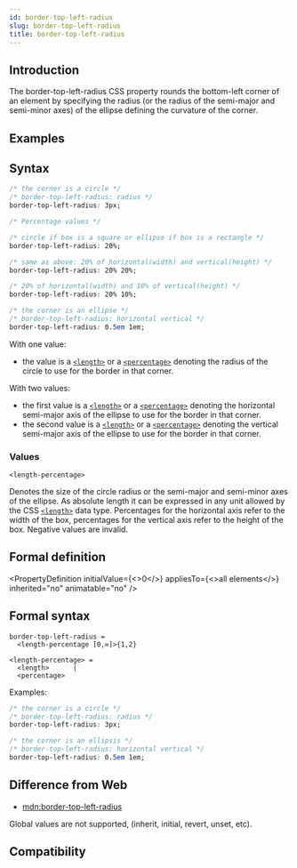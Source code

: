 ```yaml
---
id: border-top-left-radius
slug: border-top-left-radius
title: border-top-left-radius
---
```


## Introduction

The border-top-left-radius CSS property rounds the bottom-left corner of an element by specifying the radius (or the radius of the semi-major and semi-minor axes) of the ellipse defining the curvature of the corner.

## Examples


<Go
  example="css-api"
  defaultFile="src/border-top-left-radius/App.tsx"
  img="https://lf-lynx.tiktok-cdns.com/obj/lynx-artifacts-oss-sg/lynx-website/assets/doc/css/border-top-left-radius.jpg"
  defaultEntryFile="dist/border-top-left-radius.lynx.bundle"
  entry="src/border-top-left-radius"
/>

## Syntax

```css
/* the corner is a circle */
/* border-top-left-radius: radius */
border-top-left-radius: 3px;

/* Percentage values */

/* circle if box is a square or ellipse if box is a rectangle */
border-top-left-radius: 20%;

/* same as above: 20% of horizontal(width) and vertical(height) */
border-top-left-radius: 20% 20%;

/* 20% of horizontal(width) and 10% of vertical(height) */
border-top-left-radius: 20% 10%;

/* the corner is an ellipse */
/* border-top-left-radius: horizontal vertical */
border-top-left-radius: 0.5em 1em;
```

With one value:

- the value is a [`<length>`](/api/css/data-type/length.mdx) or a [`<percentage>`](/api/css/data-type/percentage.mdx) denoting the radius of the circle to use for the border in that corner.

With two values:

- the first value is a [`<length>`](/api/css/data-type/length.mdx) or a [`<percentage>`](/api/css/data-type/percentage.mdx) denoting the horizontal semi-major axis of the ellipse to use for the border in that corner.
- the second value is a [`<length>`](/api/css/data-type/length.mdx) or a [`<percentage>`](/api/css/data-type/percentage.mdx) denoting the vertical semi-major axis of the ellipse to use for the border in that corner.

### Values

`<length-percentage>`

Denotes the size of the circle radius or the semi-major and semi-minor axes of the ellipse. As absolute length it can be expressed in any unit allowed
by the CSS [`<length>`](/api/css/data-type/length.mdx) data type. Percentages for the horizontal axis refer to the width of the box, percentages for the vertical
axis refer to the height of the box. Negative values are invalid.

## Formal definition


<PropertyDefinition
  initialValue={<>0</>}
  appliesTo={<>all elements</>}
  inherited="no"
  animatable="no"
/>

## Formal syntax

```
border-top-left-radius =
  <length-percentage [0,∞]>{1,2}

<length-percentage> =
  <length>      |
  <percentage>
```

Examples:

```css
/* the corner is a circle */
/* border-top-left-radius: radius */
border-top-left-radius: 3px;

/* the corner is an ellipsis */
/* border-top-left-radius: horizontal vertical */
border-top-left-radius: 0.5em 1em;
```

## Difference from Web

- [mdn:border-top-left-radius](https://developer.mozilla.org/en-US/docs/Web/CSS/border-top-left-radius)

Global values are not supported, (inherit, initial, revert, unset, etc).

## Compatibility


<LegacyCompatTable metadata="css/properties/border-top-left-radius" />
